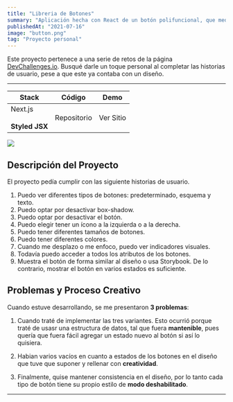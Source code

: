 ```yaml
---
title: "Libreria de Botones"
summary: "Aplicación hecha con React de un botón polifuncional, que mediante props, podemos combinar comportamientos."
publishedAt: "2021-07-16"
image: "button.png"
tag: "Proyecto personal"
---
```


Este proyecto pertenece a una serie de retos de la página [DevChallenges.io](https://devchallenges.io/). Busqué darle un toque personal al completar las historias de usuario, pese a que este ya contaba con un diseño.

---

| Stack                                             | Código                                                                           | Demo                                                                         |
| ------------------------------------------------- | -------------------------------------------------------------------------------- | ---------------------------------------------------------------------------- |
| Next.js <br /> <br /> <strong>Styled JSX</strong> | <Anchor href="https://github.com/Railly/button-components" >Repositorio</Anchor> | <Anchor href="https://button-components-drab.vercel.app/">Ver Sitio</Anchor> |

<Image src="/images/button.png" width={1764} height={1131} />

## Descripción del Proyecto

El proyecto pedía cumplir con las siguiente historias de usuario.

1. Puedo ver diferentes tipos de botones: predeterminado, esquema y texto.
2. Puedo optar por desactivar box-shadow.
3. Puedo optar por desactivar el botón.
4. Puedo elegir tener un ícono a la izquierda o a la derecha.
5. Puedo tener diferentes tamaños de botones.
6. Puedo tener diferentes colores.
7. Cuando me desplazo o me enfoco, puedo ver indicadores visuales.
8. Todavía puedo acceder a todos los atributos de los botones.
9. Muestra el botón de forma similar al diseño o usa Storybook. De lo contrario, mostrar el botón en varios estados es suficiente.

## Problemas y Proceso Creativo

Cuando estuve desarrollando, se me presentaron **3 problemas**:

1. Cuando traté de implementar las tres variantes. Esto ocurrió porque traté de usasr una estructura de datos, tal que fuera **mantenible**, pues quería que fuera fácil agregar un estado nuevo al botón si así lo quisiera.

2. Habian varios vacíos en cuanto a estados de los botones en el diseño que tuve que suponer y rellenar con **creatividad**.

3. Finalmente, quise mantener consistencia en el diseño, por lo tanto cada tipo de botón tiene su propio estilo de **modo deshabilitado**.

---
